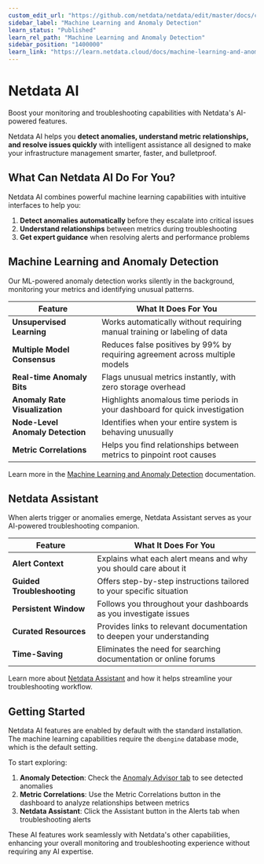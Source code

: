 ```yaml
---
custom_edit_url: "https://github.com/netdata/netdata/edit/master/docs/category-overview-pages/machine-learning-and-assisted-troubleshooting.md"
sidebar_label: "Machine Learning and Anomaly Detection"
learn_status: "Published"
learn_rel_path: "Machine Learning and Anomaly Detection"
sidebar_position: "1400000"
learn_link: "https://learn.netdata.cloud/docs/machine-learning-and-anomaly-detection"
---
```


# Netdata AI

Boost your monitoring and troubleshooting capabilities with Netdata's AI-powered features.

Netdata AI helps you **detect anomalies, understand metric relationships, and resolve issues quickly** with intelligent assistance all designed to make your infrastructure management smarter, faster, and bulletproof.

## What Can Netdata AI Do For You?

Netdata AI combines powerful machine learning capabilities with intuitive interfaces to help you:

1. **Detect anomalies automatically** before they escalate into critical issues
2. **Understand relationships** between metrics during troubleshooting
3. **Get expert guidance** when resolving alerts and performance problems

## Machine Learning and Anomaly Detection

Our ML-powered anomaly detection works silently in the background, monitoring your metrics and identifying unusual patterns.

| Feature                          | What It Does For You                                                         |
|----------------------------------|------------------------------------------------------------------------------|
| **Unsupervised Learning**        | Works automatically without requiring manual training or labeling of data    |
| **Multiple Model Consensus**     | Reduces false positives by 99% by requiring agreement across multiple models |
| **Real-time Anomaly Bits**       | Flags unusual metrics instantly, with zero storage overhead                  |
| **Anomaly Rate Visualization**   | Highlights anomalous time periods in your dashboard for quick investigation  |
| **Node-Level Anomaly Detection** | Identifies when your entire system is behaving unusually                     |
| **Metric Correlations**          | Helps you find relationships between metrics to pinpoint root causes         |

Learn more in the [Machine Learning and Anomaly Detection](/docs/machine-learning-and-anomaly-detection/ml-models-and-anomaly-detection) documentation.

## Netdata Assistant

When alerts trigger or anomalies emerge, Netdata Assistant serves as your AI-powered troubleshooting companion.

| Feature                    | What It Does For You                                                  |
|----------------------------|-----------------------------------------------------------------------|
| **Alert Context**          | Explains what each alert means and why you should care about it       |
| **Guided Troubleshooting** | Offers step-by-step instructions tailored to your specific situation  |
| **Persistent Window**      | Follows you throughout your dashboards as you investigate issues      |
| **Curated Resources**      | Provides links to relevant documentation to deepen your understanding |
| **Time-Saving**            | Eliminates the need for searching documentation or online forums      |

Learn more about [Netdata Assistant](/docs/machine-learning-and-anomaly-detection/ai-powered-troubleshooting-assistant) and how it helps streamline your troubleshooting workflow.

## Getting Started

Netdata AI features are enabled by default with the standard installation. The machine learning capabilities require the `dbengine` database mode, which is the default setting.

To start exploring:

1. **Anomaly Detection**: Check the [Anomaly Advisor tab](/docs/dashboards-and-charts/tabs/anomalies) to see detected anomalies
2. **Metric Correlations**: Use the Metric Correlations button in the dashboard to analyze relationships between metrics
3. **Netdata Assistant**: Click the Assistant button in the Alerts tab when troubleshooting alerts

These AI features work seamlessly with Netdata's other capabilities, enhancing your overall monitoring and troubleshooting experience without requiring any AI expertise.
